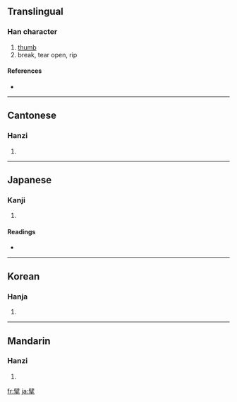 ==Translingual==

===Han character===
{{Han char|rn=64|rad=手|as=13|sn=16|four=7050<sub>2</sub>|canj=尸十手 (SJQ)}}

# [[thumb]]
# break, tear open, rip

====References====
* {{Han ref|kx=0459.080|dkj=12835|dj=0808.070|hdz=31966.050|uh=64D8|ud=25816|bh=C0BC|bd=49340}}

----

==Cantonese==

===Hanzi===
{{yue-hanzi|jyut=|y=mak3}}

# {{defn|Cantonese}}

----

==Japanese==

===Kanji===
{{ja-kanji|grade=|rs=手13}}

# {{defn|Japanese}}

====Readings====
* {{ja-readings|on=[[はく]] (haku), [[へき]] (heki), [[びゃく]] (byaku)|kun=[[さく]] (saku)}}

----

==Korean==

===Hanja===
{{ko-hanja|hangeul=벽|eumhun=|rv=byeok|mr=pyŏk|y=pyek}}

# {{defn|Korean}}

----

==Mandarin==

===Hanzi===
{{cmn-hanzi|pin=[[bò]] ([[bo4]]), [[sòu]] ([[sou4]])|wg=po<sup>4</sup>, sou<sup>4</sup>}}

# {{defn|Mandarin}}

[[fr:擘]]
[[ja:擘]]